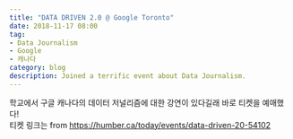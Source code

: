 ```yaml
---
title: "DATA DRIVEN 2.0 @ Google Toronto"
date: 2018-11-17 08:00
tag:
- Data Journalism
- Google
- 캐나다
category: blog
description: Joined a terrific event about Data Journalism.
---
```


학교에서 구글 캐나다의 데이터 저널리즘에 대한 강연이 있다길래 바로 티켓을 예매했다!  
티켓 링크는 from https://humber.ca/today/events/data-driven-20-54102  